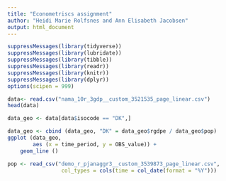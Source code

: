 ```yaml
---
title: "Econometriscs assignment"
author: "Heidi Marie Rolfsnes and Ann Elisabeth Jacobsen"
output: html_document
---
```


```r
suppressMessages(library(tidyverse))
suppressMessages(library(lubridate))
suppressMessages(library(tibble))
suppressMessages(library(readr))
suppressMessages(library(knitr))
suppressMessages(library(dplyr))
options(scipen = 999)
```

```r
data<- read.csv("nama_10r_3gdp__custom_3521535_page_linear.csv")
head(data)
```
```r

data_geo <- data[data$isocode == "DK",]
```

```r
data_geo <- cbind (data_geo, "DK" = data_geo$rgdpe / data_geo$pop) 
ggplot (data_geo, 
        aes (x = time_period, y = OBS_value)) +
    geom_line ()
```

```r
pop <- read_csv("demo_r_pjanaggr3__custom_3539873_page_linear.csv",
                 col_types = cols(time = col_date(format = "%Y")))
````


